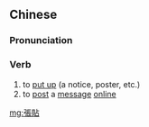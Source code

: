 {{also|张贴}}
==Chinese==
{{zh-forms|s=张贴}}

===Pronunciation===
{{zh-pron
|m=zhāngtiē
|c=zoeng1 tip3
|mn=qz,xm:tiuⁿ-thiap/zz:tioⁿ-thiap
|cat=v
}}

===Verb===
{{zh-verb}}

# to [[put up]] (a notice, poster, etc.)
# to [[post]] a [[message]] [[online]]

[[mg:張貼]]